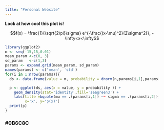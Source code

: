 ```yaml
---
title: "Personal Website"
---
```



__Look at how cool this plot is!__

$$f(x) = \frac{1}{\sqrt{2\pi}\sigma} e^{-\frac{(x-\mu)^2}{2\sigma^2}}, -\infty<x<\infty$$

```r
library(ggplot2)
n <- seq(-15,15,0.01)
mean_param <-c(0, 3)
sd_param   <-c(1,3)
params <- expand.grid(mean_param, sd_param)
names(params) <- c('mean', 'std')
for(i in 1:nrow(params)){
  ds <- data.frame(value = n, probability = dnorm(n,params[i,1],params[i,2]))

  p <- ggplot(ds, aes(x = value, y = probability )) +
    geom_density(stat='identity',fill='seagreen3') +
    labs(title =bquote(mu == .(params[i,1]) ~~ sigma == .(params[i,2])),
         x='x', y='p(x)')
  print(p)
}
```


### #0B6C8C